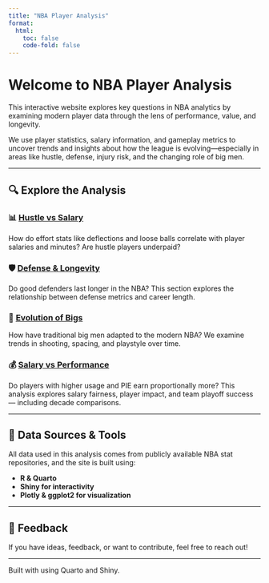 ```yaml
---
title: "NBA Player Analysis"
format:
  html:
    toc: false
    code-fold: false
---
```


# Welcome to NBA Player Analysis

This interactive website explores key questions in NBA analytics by examining modern player data through the lens of performance, value, and longevity.

We use player statistics, salary information, and gameplay metrics to uncover trends and insights about how the league is evolving—especially in areas like hustle, defense, injury risk, and the changing role of big men.

---

## 🔍 Explore the Analysis

### 📊 [Hustle vs Salary](hustle-salary.qmd)
How do effort stats like deflections and loose balls correlate with player salaries and minutes? Are hustle players underpaid?

### 🛡️ [Defense & Longevity](defense-longevity.qmd)
Do good defenders last longer in the NBA? This section explores the relationship between defense metrics and career length.

### 🏀 [Evolution of Bigs](evolution-bigs.qmd)
How have traditional big men adapted to the modern NBA? We examine trends in shooting, spacing, and playstyle over time.

### 💰 [Salary vs Performance](salary-performance.qmd)
Do players with higher usage and PIE earn proportionally more? This analysis explores salary fairness, player impact, and team playoff success — including decade comparisons.

---

## 📂 Data Sources & Tools

All data used in this analysis comes from publicly available NBA stat repositories, and the site is built using:

- **R & Quarto**
- **Shiny for interactivity**
- **Plotly & ggplot2 for visualization**

---

## 📢 Feedback

If you have ideas, feedback, or want to contribute, feel free to reach out!

---

<footer>
Built with️ using Quarto and Shiny.  
</footer>
